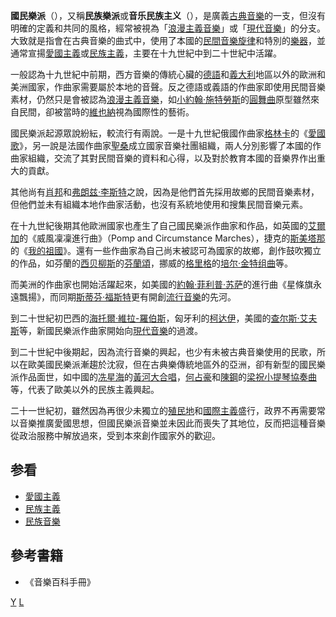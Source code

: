 {{About|通過音樂表達民族主義情緒的音樂流派|民族傳統音樂及相關研究|民俗音樂|和|民族音樂學}}{{No footnotes|time=2022-03-22T12:17:42+00:00}}
'''國民樂派'''（{{Lang-en|Nationalist Music}}），又稱'''民族樂派'''或'''音乐民族主义'''（{{Lang-en|Musical Nationalism}}），是廣義[[古典音樂|古典音樂]]的一支，但沒有明確的定義和共同的風格，經常被視為「[[浪漫主義音樂|浪漫主義音樂]]」或「[[現代音樂|現代音樂]]」的分支。大致就是指會在古典音樂的曲式中，使用了本國的[[民間音樂|民間音樂]][[旋律|旋律]]和特別的[[樂器|樂器]]，並通常宣揚[[愛國主義|愛國主義]]或[[民族主義|民族主義]]，主要在十九世紀中到二十世紀中活躍。

一般認為十九世紀中前期，西方音樂的傳統心臟的[[德語|德語]]和[[義大利|義大利]]地區以外的歐洲和美洲國家，作曲家需要屬於本地的音聲。反之德語或義語的作曲家即使用民間音樂素材，仍然只是會被認為[[浪漫主義音樂|浪漫主義音樂]]，如[[小約翰·施特勞斯|小約翰·施特勞斯]]的[[圓舞曲|圓舞曲]]原型雖然來自民間，卻被當時的[[維也納|維也納]]視為國際性的藝術。

國民樂派起源眾說紛紜，較流行有兩說。一是十九世紀俄國作曲家[[格林卡|格林卡]]的《[[愛國歌_(俄羅斯)|愛國歌]]》，另一說是法國作曲家[[聖桑|聖桑]]成立國家音樂社團組織，兩人分別影響了本國的作曲家組織，交流了其對民間音樂的資料和心得，以及對於教育本國的音樂界作出重大的貢獻。

其他尚有[[肖邦|肖邦]]和[[弗朗兹·李斯特|弗朗兹·李斯特]]之說，因為是他們首先採用故鄉的民間音樂素材，但他們並未有組織本地作曲家活動，也沒有系統地使用和搜集民間音樂元素。

在十九世紀後期其他歐洲國家也產生了自己國民樂派作曲家和作品，如英國的[[艾爾加|艾爾加]]的《威風凜凜進行曲》（Pomp and Circumstance Marches），捷克的[[斯美塔那|斯美塔那]]的《[[我的祖國|我的祖國]]》。還有一些作曲家為自己尚末被認可為國家的故鄉，創作鼓吹獨立的作品，如芬蘭的[[西贝柳斯|西贝柳斯]]的[[芬蘭頌|芬蘭頌]]，挪威的[[格里格|格里格]]的[[培尔·金特组曲|培尔·金特组曲]]等。

而美洲的作曲家也開始活躍起來，如美國的[[約翰·菲利普·苏萨|約翰·菲利普·苏萨]]的進行曲《星條旗永遠飄揚》，而同期[[斯蒂芬·福斯特|斯蒂芬·福斯特]]更有開創[[流行音樂|流行音樂]]的先河。

到二十世紀初巴西的[[海托爾·維拉-羅伯斯|海托爾·維拉-羅伯斯]]，匈牙利的[[柯达伊|柯达伊]]，美國的[[查尔斯·艾夫斯|查尔斯·艾夫斯]]等，新國民樂派作曲家開始向[[現代音樂|現代音樂]]的過渡。

到二十世紀中後期起，因為流行音樂的興起，也少有未被古典音樂使用的民歌，所以在歐美國民樂派漸趨於沈寂，但在古典樂傳統地區外的亞洲，卻有新型的國民樂派作品面世，如中國的[[冼星海|冼星海]]的[[黃河大合唱|黃河大合唱]]，[[何占豪|何占豪]]和[[陳鋼|陳鋼]]的[[梁祝小提琴協奏曲|梁祝小提琴協奏曲]]等，代表了歐美以外的民族主義興起。

二十一世紀初，雖然因為再很少未獨立的[[殖民地|殖民地]]和[[國際主義|國際主義]]盛行，政界不再需要常以音樂推廣愛國思想，但國民樂派音樂並未因此而喪失了其地位，反而把這種音樂從政治服務中解放過來，受到本來創作國家外的歡迎。

==参看==
*[[愛國主義|愛國主義]]
*[[民族主義|民族主義]]
*[[民族音樂|民族音樂]]

==參考書籍==
*《音樂百科手冊》

{{古典音乐}}

[[Category:浪漫主義藝術|Y]]
[[Category:音樂史|L]]